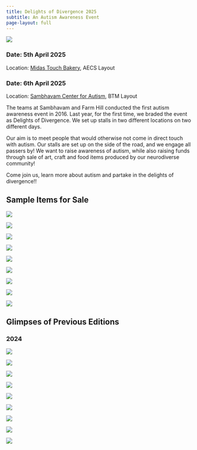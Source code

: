 ```yaml
---
title: Delights of Divergence 2025 
subtitle: An Autism Awareness Event 
page-layout: full
---
```


::: {.container}

::: {.grid}

::: {.g-col-12 .g-col-md-6}
![](delights-o-divergence.jpg){fig-align="left"}
:::

::: {.g-col-12 .g-col-md-6}

### Date: 5th April 2025

Location: [Midas Touch Bakery](https://g.co/kgs/NKVLiGh), AECS Layout 

### Date: 6th April 2025

Location: [Sambhavam Center for Autism](https://g.co/kgs/aBFL4ha), BTM Layout 

The teams at Sambhavam and Farm Hill conducted the first autism awareness event in 2016. Last year, for the first time, we braded the event as Delights of Divergence. We set up stalls in two different locations on two different days. 

Our aim is to meet people that would otherwise not come in direct touch with autism. Our stalls are set up on the side of the road, and we engage all passers by! We want to raise awareness of autism, while also raising funds through sale of art, craft and food items produced by our neurodiverse community! 

Come join us, learn more about autism and partake in the delights of divergence!!

:::
:::
:::

## Sample Items for Sale

::: {.container}

::: {.grid}

::: {.g-col-12 .g-col-md-4}
![](items\BF.JPG)
:::

::: {.g-col-12 .g-col-md-4}
![](items\bowl.jpg)
:::

::: {.g-col-12 .g-col-md-4}
![](items\butta.JPG)
:::

::: {.g-col-12 .g-col-md-4}
![](items\ear-rings.JPG)
:::

::: {.g-col-12 .g-col-md-4}
![](items\key-chains.JPG)
:::

::: {.g-col-12 .g-col-md-4}
![](items\lamp.JPG)
:::

::: {.g-col-12 .g-col-md-4}
![](items\plush-toys.JPG)
:::

::: {.g-col-12 .g-col-md-4}
![](items\scrunchie.JPG)
:::

::: {.g-col-12 .g-col-md-4}
![](items\sundried-tomatoes.JPG)
:::

:::
:::




## Glimpses of Previous Editions

::: {.container}

### 2024
::: {.grid}

::: {.g-col-12 .g-col-md-4}
![](a.jpg)
:::

::: {.g-col-12 .g-col-md-4}
![](b.jpg)
:::

::: {.g-col-12 .g-col-md-4}
![](c.jpg)
:::

::: {.g-col-12 .g-col-md-4}
![](d.jpg)
:::

::: {.g-col-12 .g-col-md-4}
![](j.jpg)
:::

::: {.g-col-12 .g-col-md-4}
![](f.jpg)
:::

::: {.g-col-12 .g-col-md-4}
![](e.jpg)
:::

::: {.g-col-12 .g-col-md-4}
![](k.jpg)
:::

::: {.g-col-12 .g-col-md-4}
![](i.jpg)
:::

:::
:::



